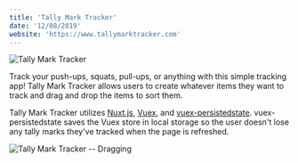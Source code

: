 ```yaml
---
title: 'Tally Mark Tracker'
date: '12/08/2019'
website: 'https://www.tallymarktracker.com'
---
```


![Tally Mark Tracker](../uploads/tally-mark-tracker.jpg)

Track your push-ups, squats, pull-ups, or anything with this simple tracking app! Tally Mark Tracker allows users to create whatever items they want to track and drag and drop the items to sort them.

Tally Mark Tracker utilizes [Nuxt.js](https://nuxtjs.org/guide/configuration), [Vuex](https://vuex.vuejs.org/), and [vuex-persistedstate](https://www.npmjs.com/package/vuex-persistedstate). vuex-persistedstate saves the Vuex store in local storage so the user doesn't lose any tally marks they've tracked when the page is refreshed.

![Tally Mark Tracker -- Dragging](../uploads/tally-mark-tracker-dragging.jpg)